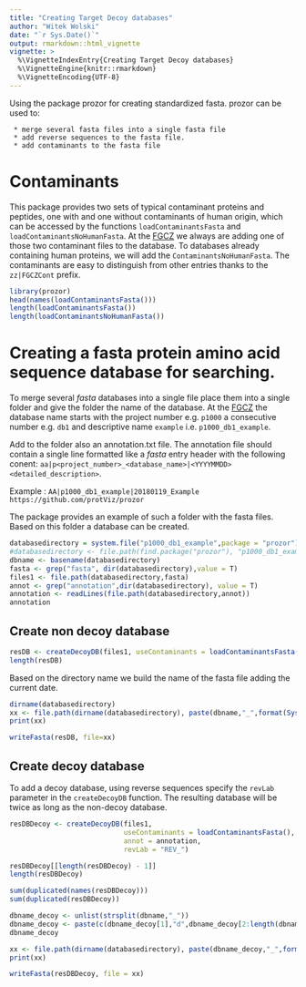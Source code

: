 ```yaml
---
title: "Creating Target Decoy databases"
author: "Witek Wolski"
date: "`r Sys.Date()`"
output: rmarkdown::html_vignette
vignette: >
  %\VignetteIndexEntry{Creating Target Decoy databases}
  %\VignetteEngine{knitr::rmarkdown}
  %\VignetteEncoding{UTF-8}
---
```


<!--
%\VignetteEngine{knitr::rmarkdown}
%\VignetteIndexEntry{Creating Target Decoy databases}
-->


Using the package prozor for creating standardized fasta.
prozor can be used to: 
     
     * merge several fasta files into a single fasta file
     * add reverse sequences to the fasta file.
     * add contaminants to the fasta file


# Contaminants

This package provides two sets of typical contaminant proteins and peptides, one with and one without contaminants of human origin, which can be accessed by the functions `loadContaminantsFasta` and `loadContaminantsNoHumanFasta`.
At the [FGCZ](www.fgcz.ch) we always are adding one of those two contaminant files to the database. To databases already containing human proteins, we will add the `ContaminantsNoHumanFasta`.
The contaminants are easy to distinguish from other entries thanks to the `zz|FGCZCont` prefix.

```r
library(prozor)
head(names(loadContaminantsFasta()))
length(loadContaminantsFasta())
length(loadContaminantsNoHumanFasta())

```

# Creating a fasta protein amino acid sequence database for searching.

To merge several _fasta_ databases into a single file place them into a single folder and give the folder the name of the database.
At the [FGCZ](www.fgcz.ch) the database name starts with the project number e.g. `p1000` a consecutive number e.g. `db1` and descriptive name `example` i.e. `p1000_db1_example`.

Add to the folder also an annotation.txt file. The annotation file should contain a single line formatted like a _fasta_ entry header with the following conent:
`aa|p<project_number>_<database_name>|<YYYYMMDD> <detailed_description>`.

Example : `AA|p1000_db1_example|20180119_Example https://github.com/protViz/prozor`


The package provides an example of such a folder with the fasta files. Based on this folder a database can be created.

```r
databasedirectory = system.file("p1000_db1_example",package = "prozor")
#databasedirectory <- file.path(find.package("prozor"), "p1000_db1_example")
dbname <- basename(databasedirectory)
fasta <- grep("fasta", dir(databasedirectory),value = T)
files1 <- file.path(databasedirectory,fasta)
annot <- grep("annotation",dir(databasedirectory), value = T)
annotation <- readLines(file.path(databasedirectory,annot))
annotation

```

## Create non decoy database


```r
resDB <- createDecoyDB(files1, useContaminants = loadContaminantsFasta(), annot = annotation, revLab = NULL)
length(resDB)

```

Based on the directory name we build the name of the fasta file adding the current date.

```r
dirname(databasedirectory)
xx <- file.path(dirname(databasedirectory), paste(dbname,"_",format(Sys.time(), "%Y%m%d"),".fasta" ,sep = ""))
print(xx)

```


```r
writeFasta(resDB, file=xx)

```

## Create decoy database

To add a decoy database, using reverse sequences specify the `revLab` parameter in the `createDecoyDB` function.
The resulting database will be twice as long as the non-decoy database.


```r
resDBDecoy <- createDecoyDB(files1,
                            useContaminants = loadContaminantsFasta(),
                            annot = annotation,
                            revLab = "REV_")

resDBDecoy[[length(resDBDecoy) - 1]]
length(resDBDecoy)

sum(duplicated(names(resDBDecoy)))
sum(duplicated(resDBDecoy))

dbname_decoy <- unlist(strsplit(dbname,"_"))
dbname_decoy <- paste(c(dbname_decoy[1],"d",dbname_decoy[2:length(dbname_decoy)]),collapse = "_")
dbname_decoy

xx <- file.path(dirname(databasedirectory), paste(dbname_decoy,"_",format(Sys.time(), "%Y%m%d"),".fasta" ,sep = ""))
print(xx)

```


```r
writeFasta(resDBDecoy, file = xx)
```
